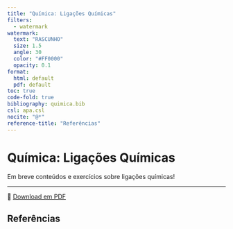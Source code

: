 ```yaml
---
title: "Química: Ligações Químicas"
filters:
  - watermark
watermark:
  text: "RASCUNHO"
  size: 1.5
  angle: 30
  color: "#FF0000"
  opacity: 0.1
format:
  html: default
  pdf: default
toc: true
code-fold: true
bibliography: quimica.bib
csl: apa.csl
nocite: "@*"
reference-title: "Referências"
---
```


# Química: Ligações Químicas

Em breve conteúdos e exercícios sobre ligações químicas!

---

📄 [Download em PDF](./ligacoes-quimicas.pdf){target="_blank"}

## Referências
